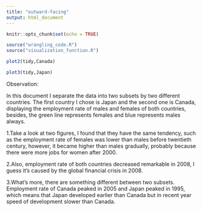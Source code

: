 ```yaml
---
title: "outward-facing"
output: html_document
---
```


```r
knitr::opts_chunk$set(echo = TRUE)
```

```r
source("wrangling_code.R")
source("visualization_function.R")
```


```r
plot2(tidy,Canada)
```


```r
plot3(tidy,Japan)
```

Observation:

In this document I separate the data into two subsets by two different countries. The first country I chose is Japan and the second one is Canada, displaying the employment rate of males and females of both countries, besides, the green line represents females and blue represents males always.

1.Take a look at two figures, I found that they have the same tendency, such as the employment rate of females was lower than males before twentieth century, however, it became higher than males gradually, probably because there were more jobs for women after 2000. 

2.Also, employment rate of both countries decreased remarkable in 2008, I guess it’s caused by the global financial crisis in 2008. 

3.What’s more, there are something different between two subsets. Employment rate of Canada peaked in 2005 and Japan peaked in 1995, which means that Japan developed earlier than Canada but in recent year speed of development slower than Canada.
